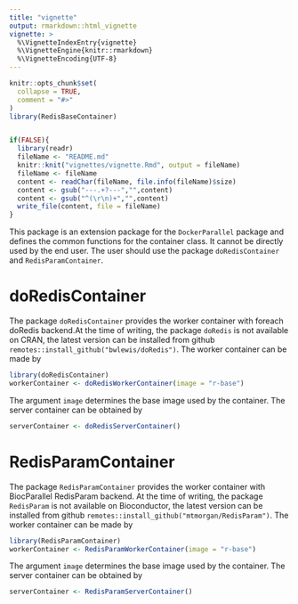 ```yaml
---
title: "vignette"
output: rmarkdown::html_vignette
vignette: >
  %\VignetteIndexEntry{vignette}
  %\VignetteEngine{knitr::rmarkdown}
  %\VignetteEncoding{UTF-8}
---
```


```r
knitr::opts_chunk$set(
  collapse = TRUE,
  comment = "#>"
)
library(RedisBaseContainer)


if(FALSE){
  library(readr)
  fileName <- "README.md"
  knitr::knit("vignettes/vignette.Rmd", output = fileName)
  fileName <- fileName
  content <- readChar(fileName, file.info(fileName)$size)
  content <- gsub("---.+?---","",content)
  content <- gsub("^(\r\n)+","",content)
  write_file(content, file = fileName)
}
```


This package is an extension package for the `DockerParallel` package and defines the common functions for the container class. It cannot be directly used by the end user. The user should use the package `doRedisContainer` and `RedisParamContainer`.

# doRedisContainer
The package `doRedisContainer` provides the worker container with foreach doRedis backend.At the time of writing, the package `doRedis` is not available on CRAN, the latest version can be installed from github `remotes::install_github("bwlewis/doRedis")`. The worker container can be made by
```r
library(doRedisContainer)
workerContainer <- doRedisWorkerContainer(image = "r-base")
```
The argument `image` determines the base image used by the container. The server container can be obtained by
```r
serverContainer <- doRedisServerContainer()
```

# RedisParamContainer
The package `RedisParamContainer` provides the worker container with BiocParallel RedisParam backend. At the time of writing, the package `RedisParam` is not available on Bioconductor, the latest version can be installed from github `remotes::install_github("mtmorgan/RedisParam")`. The worker container can be made by
```r
library(RedisParamContainer)
workerContainer <- RedisParamWorkerContainer(image = "r-base")
```
The argument `image` determines the base image used by the container. The server container can be obtained by
```r
serverContainer <- RedisParamServerContainer()
```
